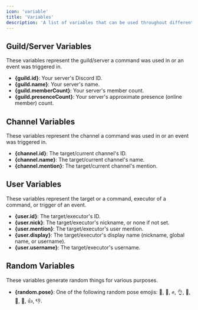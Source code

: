 ```yaml
---
icon: 'variable'
title: 'Variables'
description: 'A list of variables that can be used throughout different parts of Fyre in the ticket system and elsewhere.'
---
```


## Guild/Server Variables
These variables represent the guild/server a command was used in or an event was triggered in.

- **\{guild.id\}**: Your server's Discord ID.
- **\{guild.name}**: Your server's name.
- **\{guild.memberCount}**: Your server's member count.
- **\{guild.presenceCount}**: Your server's approximate presence (online member) count.


## Channel Variables
These variables represent the channel a command was used in or an event was triggered in.

- **\{channel.id\}**: The target/current channel's ID.
- **\{channel.name\}**: The target/current channel's name.
- **\{channel.mention\}**: The target/current channel's mention.


## User Variables
These variables represent the target or a command, executor of a command, or trigger of an event.

- **\{user.id\}**: The target/executor's ID.
- **\{user.nick\}**: The target/executor's nickname, or none if not set.
- **\{user.mention\}**: The target/executor's user mention.
- **\{user.display\}**: The target/executor's display name (nickname, global name, or username).
- **\{user.username\}**: The target/executor's username.


## Random Variables
These variables generate random things for various purposes.

- **\{random.pose\}**: One of the following random pose emojis: 🫡, 👊, ✊, 👌, 🤌, 🤏, 🤟, 👍, 👎.

